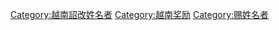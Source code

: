 [[Category:越南詔改姓名者|Category:越南詔改姓名者]]
[[Category:越南奖励|Category:越南奖励]]
[[Category:赐姓名者|Category:赐姓名者]]